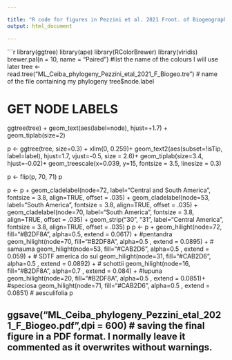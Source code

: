 ```yaml
---

title: "R code for figures in Pezzini et al. 2021 Front. of Biogeography"
output: html_document

---
```


```r
library(ggtree)
library(ape)
library(RColorBrewer)
library(viridis)
brewer.pal(n = 10, name = "Paired") #list the name of the colours I will use later
tree <- read.tree("ML_Ceiba_phylogeny_Pezzini_etal_2021_F_Biogeo.tre") # name of the file containing my phylogeny
tree$node.label

# GET NODE LABELS
ggtree(tree) + geom_text(aes(label=node), hjust=+1.7) + geom_tiplab(size=2)

p <- ggtree(tree, size=0.3) +
  xlim(0, 0.259)+
  geom_text2(aes(subset=!isTip, label=label), hjust=1.7, vjust=-0.5, size = 2.6)+
  geom_tiplab(size=3.4, hjust=-0.02)+
  geom_treescale(x=0.039, y=15, fontsize = 3.5, linesize = 0.3)


p <- flip(p, 70, 71)
p

p <- p +  geom_cladelabel(node=72, label="Central and 
South America", fontsize = 3.8, align=TRUE,  offset = .035) +
  geom_cladelabel(node=53, label="South 
America", fontsize = 3.8, align=TRUE,  offset = .035) +
  geom_cladelabel(node=70, label="South 
America", fontsize = 3.8, align=TRUE,  offset = .035) +
  geom_strip("30", "31", label="Central 
America", fontsize = 3.8, align=TRUE,  offset = .035)
p
p <- p +  geom_hilight(node=72, fill="#B2DF8A", alpha=0.5, extend = 0.0617) + #pentandra
  geom_hilight(node=70, fill="#B2DF8A", alpha=0.5 , extend = 0.0895) + # samauma
  geom_hilight(node=53, fill="#CAB2D6", alpha=0.5 , extend = 0.059) + # SDTF america do sul
  geom_hilight(node=31, fill="#CAB2D6", alpha=0.5 , extend = 0.0892) + # schottii
  geom_hilight(node=16, fill="#B2DF8A", alpha=0.7 , extend = 0.084) + #lupuna
  geom_hilight(node=20, fill="#B2DF8A", alpha=0.5 , extend = 0.0851)+ #speciosa
  geom_hilight(node=71, fill="#CAB2D6", alpha=0.5 , extend = 0.0851)  # aesculifolia
p

## ggsave("ML_Ceiba_phylogeny_Pezzini_etal_2021_F_Biogeo.pdf",dpi = 600) # saving the final figure in a PDF format. I normally leave it commented as it overwrites without warnings.

